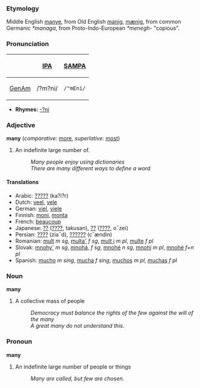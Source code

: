 === Etymology ===
Middle English [[manye]], from Old English [[manig]], [[mænig]], from common Germanic ''*managa'', from Proto-Indo-European ''*menegh-'' "copious".

===Pronunciation===
{| border=1 cellpadding=5
! !! [[w:International Phonetic Alphabet|IPA]] !! [[w:SAMPA|SAMPA]]
|-
! [[GenAm]]
| /?m?ni/ || <tt>/"mEni/</tt>
|}

*'''Rhymes:''' [[Rhymes:English:-?ni|-?ni]]

=== Adjective ===
'''many''' (''comparative:'' [[more]], ''superlative:'' [[most]])
# An indefinite large number of.
#: ''Many people enjoy using dictionaries''
#: ''There are many different ways to define a word''

==== Translations ====
*Arabic: [[?????]] (ka?i?r)
*Dutch: [[veel]], [[vele]]
*German: [[viel]], [[viele]]
*Finnish: [[moni]], [[monta]]
*French: [[beaucoup]]
*Japanese: [[??]] ([[????]], takusan), [[??]] ([[????]], o¯zei)
*Persian: [[????]] (zia¯d), [[??????]] (cˇændin)
*Romanian: [[mult]] ''m sg'', [[multa˘]] ''f sg'', [[mult¸i]] ''m pl'', [[multe]] ''f pl''
*Slovak: [[mnohy´]] ''m sg'', [[mnohá]], ''f sg'', [[mnohé]] ''n sg'', [[mnohí]] ''m pl'', [[mnohé]] ''f+n pl''
*Spanish: [[mucho]] ''m'' ''sing'', [[mucha]] ''f'' ''sing'', [[muchos]] ''m'' ''pl'', [[muchas]] ''f'' ''pl''

=== Noun ===

'''many'''

# A collective mass of people
#: ''Democracy must balance the rights of the few against the will of the many''
#: ''A great many do not understand this.''

=== Pronoun ===

'''many'''

# An indefinite large number of people or things
#: ''Many are called, but few are chosen.''